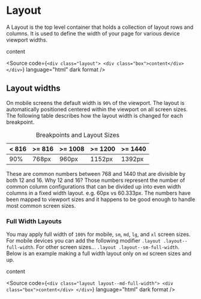 
<Meta title="Atoms/Layout/Layout" />

# Layout

A Layout is the top level container that holds a collection of layout rows and columns. It is
used to define the width of your page for various device viewport widths.

<Unstyled>
  <div className="layout">
    <div className="box">content</div>
  </div>
</Unstyled>

<Source
  code={`
    <div class="layout">
      <div class="box">content</div>
    </div>
  `}
  language="html"
  dark
  format
/>

## Layout widths

On mobile screens the default width is `90%` of the viewport. The layout is automatically positioned
centered within the viewport on all screen sizes. The following table describes how the layout width
is changed for each breakpoint.

<table>
  <caption>Breakpoints and Layout Sizes</caption>
  <thead>
    <tr>
      <th>< 816</th>
      <th>>= 816</th>
      <th>>= 1008</th>
      <th>>= 1200</th>
      <th>>= 1440</th>
    </tr>
  </thead>
  <tbody>
    <tr>
      <td>90%</td>
      <td>768px</td>
      <td>960px</td>
      <td>1152px</td>
      <td>1392px</td>
    </tr>
  </tbody>
</table>

These are common numbers between 768 and 1440 that are divisible by both 12 and 16.
Why 12 and 16? Those numbers represent the number of common column configurations that can be 
divided up into even width columns in a fixed width layout. e.g. 60px vs 60.333px. The numbers have been mapped to
viewport sizes and it happens to be good enough to handle most common screen sizes.



### Full Width Layouts

You may apply full width of `100%` for mobile, `sm`, `md`, `lg`, and `xl` screen sizes. For mobile
devices you can add the following modifier `.layout .layout--full-width`. For other screen sizes...
`.layout .layout--sm-full-width`. Below is an example making a full width layout only on `md` screen
sizes and up.

<Unstyled>
  <div className="layout layout--md-full-width">
    <div className="box">content</div>
  </div>
</Unstyled>

<Source
  code={`
    <div class="layout layout--md-full-width">
      <div class="box">content</div>
    </div>
  `}
  language="html"
  dark
  format
/>